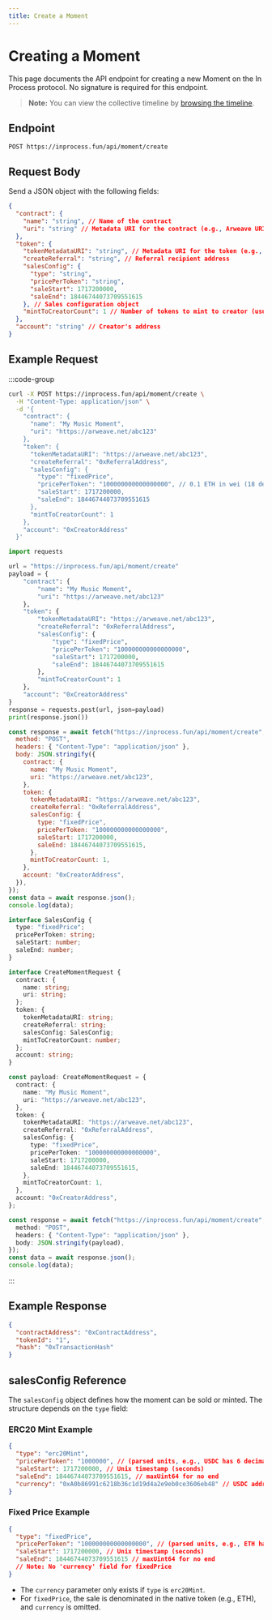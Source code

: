 ```yaml
---
title: Create a Moment
---
```


# Creating a Moment

This page documents the API endpoint for creating a new Moment on the In Process protocol. No signature is required for this endpoint.

> **Note:** You can view the collective timeline by [browsing the timeline](/timeline).

## Endpoint

```
POST https://inprocess.fun/api/moment/create
```

## Request Body

Send a JSON object with the following fields:

```json
{
  "contract": {
    "name": "string", // Name of the contract
    "uri": "string" // Metadata URI for the contract (e.g., Arweave URI)
  },
  "token": {
    "tokenMetadataURI": "string", // Metadata URI for the token (e.g., Arweave URI)
    "createReferral": "string", // Referral recipient address
    "salesConfig": {
      "type": "string",
      "pricePerToken": "string",
      "saleStart": 1717200000,
      "saleEnd": 18446744073709551615
    }, // Sales configuration object
    "mintToCreatorCount": 1 // Number of tokens to mint to creator (usually 1)
  },
  "account": "string" // Creator's address
}
```

## Example Request

:::code-group

```bash [cURL]
curl -X POST https://inprocess.fun/api/moment/create \
  -H "Content-Type: application/json" \
  -d '{
    "contract": {
      "name": "My Music Moment",
      "uri": "https://arweave.net/abc123"
    },
    "token": {
      "tokenMetadataURI": "https://arweave.net/abc123",
      "createReferral": "0xReferralAddress",
      "salesConfig": {
        "type": "fixedPrice",
        "pricePerToken": "100000000000000000", // 0.1 ETH in wei (18 decimals)
        "saleStart": 1717200000,
        "saleEnd": 18446744073709551615
      },
      "mintToCreatorCount": 1
    },
    "account": "0xCreatorAddress"
  }'
```

```python [Python]
import requests

url = "https://inprocess.fun/api/moment/create"
payload = {
    "contract": {
        "name": "My Music Moment",
        "uri": "https://arweave.net/abc123"
    },
    "token": {
        "tokenMetadataURI": "https://arweave.net/abc123",
        "createReferral": "0xReferralAddress",
        "salesConfig": {
            "type": "fixedPrice",
            "pricePerToken": "100000000000000000",
            "saleStart": 1717200000,
            "saleEnd": 18446744073709551615
        },
        "mintToCreatorCount": 1
    },
    "account": "0xCreatorAddress"
}
response = requests.post(url, json=payload)
print(response.json())
```

```javascript [JavaScript]
const response = await fetch("https://inprocess.fun/api/moment/create", {
  method: "POST",
  headers: { "Content-Type": "application/json" },
  body: JSON.stringify({
    contract: {
      name: "My Music Moment",
      uri: "https://arweave.net/abc123",
    },
    token: {
      tokenMetadataURI: "https://arweave.net/abc123",
      createReferral: "0xReferralAddress",
      salesConfig: {
        type: "fixedPrice",
        pricePerToken: "100000000000000000",
        saleStart: 1717200000,
        saleEnd: 18446744073709551615,
      },
      mintToCreatorCount: 1,
    },
    account: "0xCreatorAddress",
  }),
});
const data = await response.json();
console.log(data);
```

```typescript [TypeScript]
interface SalesConfig {
  type: "fixedPrice";
  pricePerToken: string;
  saleStart: number;
  saleEnd: number;
}

interface CreateMomentRequest {
  contract: {
    name: string;
    uri: string;
  };
  token: {
    tokenMetadataURI: string;
    createReferral: string;
    salesConfig: SalesConfig;
    mintToCreatorCount: number;
  };
  account: string;
}

const payload: CreateMomentRequest = {
  contract: {
    name: "My Music Moment",
    uri: "https://arweave.net/abc123",
  },
  token: {
    tokenMetadataURI: "https://arweave.net/abc123",
    createReferral: "0xReferralAddress",
    salesConfig: {
      type: "fixedPrice",
      pricePerToken: "100000000000000000",
      saleStart: 1717200000,
      saleEnd: 18446744073709551615,
    },
    mintToCreatorCount: 1,
  },
  account: "0xCreatorAddress",
};

const response = await fetch("https://inprocess.fun/api/moment/create", {
  method: "POST",
  headers: { "Content-Type": "application/json" },
  body: JSON.stringify(payload),
});
const data = await response.json();
console.log(data);
```

:::

## Example Response

```json
{
  "contractAddress": "0xContractAddress",
  "tokenId": "1",
  "hash": "0xTransactionHash"
}
```

## salesConfig Reference

The `salesConfig` object defines how the moment can be sold or minted. The structure depends on the `type` field:

### ERC20 Mint Example

```json
{
  "type": "erc20Mint",
  "pricePerToken": "1000000", // (parsed units, e.g., USDC has 6 decimals)
  "saleStart": 1717200000, // Unix timestamp (seconds)
  "saleEnd": 18446744073709551615, // maxUint64 for no end
  "currency": "0xA0b86991c6218b36c1d19d4a2e9eb0ce3606eb48" // USDC address
}
```

### Fixed Price Example

```json
{
  "type": "fixedPrice",
  "pricePerToken": "100000000000000000", // (parsed units, e.g., ETH has 18 decimals)
  "saleStart": 1717200000, // Unix timestamp (seconds)
  "saleEnd": 18446744073709551615 // maxUint64 for no end
  // Note: No 'currency' field for fixedPrice
}
```

- The `currency` parameter only exists if `type` is `erc20Mint`.
- For `fixedPrice`, the sale is denominated in the native token (e.g., ETH), and `currency` is omitted.
